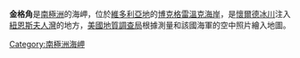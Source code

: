 {{coord|73|35|S|166|37|E|source:GNIS|display=title}}

'''金格角'''是[[南極洲|南極洲]]的海岬，位於[[維多利亞地|維多利亞地]]的[[博克格雷溫克海岸|博克格雷溫克海岸]]，是[[懷爾德冰川|懷爾德冰川]]注入[[紐恩斯夫人灣|紐恩斯夫人灣]]的地方，[[美國地質調查局|美國地質調查局]]根據測量和該國海軍的空中照片繪入地圖。

{{DEFAULTSORT:Cape King}}
[[Category:南極洲海岬|Category:南極洲海岬]]


{{BorchgrevinkCoast-geo-stub}}